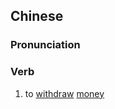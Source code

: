 ==Chinese==
{{zh-forms}}

===Pronunciation===
{{zh-pron
|m=zhīkuǎn
|c=zi1 fun2
|cat=v
}}

===Verb===
{{zh-verb}}

# to [[withdraw]] [[money]]